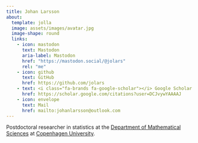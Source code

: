 ```yaml
---
title: Johan Larsson
about:
  template: jolla
  image: assets/images/avatar.jpg
  image-shape: round
  links:
    - icon: mastodon
      text: Mastodon
      aria-label: Mastodon
      href: "https://mastodon.social/@jolars"
      rel: "me"
    - icon: github
      text: GitHub
      href: https://github.com/jolars
    - text: <i class="fa-brands fa-google-scholar"></i> Google Scholar
      href: https://scholar.google.com/citations?user=DCJvywYAAAAJ
    - icon: envelope
      text: Mail
      href: mailto:johanlarsson@outlook.com
---
```


Postdoctoral researcher in statistics at the [Department of Mathematical Sciences](https://www.math.ku.dk/english)
at [Copenhagen University](https://ku.dk/english).
